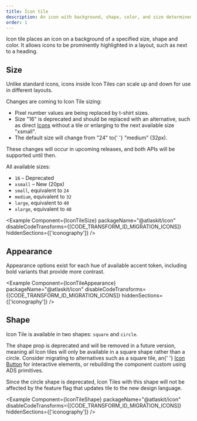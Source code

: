 ```yaml
---
title: Icon tile
description: An icon with background, shape, color, and size determined by the Tile component.
order: 1
---
```



Icon tile places an icon on a background of a specified size, shape and color. It allows icons to be
prominently highlighted in a layout, such as next to a heading.

## Size

Unlike standard icons, icons inside Icon Tiles can scale up and down for use in different layouts.

<SectionMessage title="Size changes" appearance="information">
	<p>Changes are coming to Icon Tile sizing:</p>
	<ul>
		<li>Pixel number values are being replaced by t-shirt sizes.</li>
		<li>
			Size <inlineCode>"16"</inlineCode> is deprecated and should be replaced with an alternative,
			such as direct <a href="/components/icon/examples">Icons</a> without a tile or enlarging to
			the next available size <inlineCode>"xsmall"</inlineCode>.
		</li>
		<li>
			The default size will change from <inlineCode>"24"</inlineCode> to{' '}
			<inlineCode>"medium"</inlineCode> (32px).
		</li>
	</ul>
	<p>These changes will occur in upcoming releases, and both APIs will be supported until then.</p>
</SectionMessage>

All available sizes:

- `16` – <Lozenge appearance="moved" isBold>Deprecated</Lozenge>
- `xsmall` – <Lozenge appearance="new" isBold>New</Lozenge> (20px)
- `small`, equivalent to `24`
- `medium`, equivalent to `32`
- `large`, equivalent to `40`
- `xlarge`, equivalent to `48`

<Example
	Component={IconTileSize}
	packageName="@atlaskit/icon"
	disableCodeTransforms={[CODE_TRANSFORM_ID_MIGRATION_ICONS]}
	hiddenSections={['iconography']}
/>

## Appearance

Appearance options exist for each hue of available accent token, including bold variants that
provide more contrast.

<Example
	Component={IconTileAppearance}
	packageName="@atlaskit/icon"
	disableCodeTransforms={[CODE_TRANSFORM_ID_MIGRATION_ICONS]}
	hiddenSections={['iconography']}
/>

## Shape

Icon Tile is available in two shapes: `square` and `circle`.

<SectionMessage title="Deprecated" appearance="warning">
	<p>
		The <inlineCode>shape</inlineCode> prop is deprecated and will be removed in a future version,
		meaning all Icon tiles will only be available in a square shape rather than a circle. Consider
		migrating to alternatives such as a square tile, an{' '}
		<a href="/components/button/icon-button/examples">Icon Button</a> for interactive elements, or
		rebuilding the component custom using ADS primitives.
	</p>
	<p>
		Since the circle shape is deprecated, Icon Tiles with this shape will not be affected by the
		feature flag that updates tile to the new design language.
	</p>
</SectionMessage>

<Example
	Component={IconTileShape}
	packageName="@atlaskit/icon"
	disableCodeTransforms={[CODE_TRANSFORM_ID_MIGRATION_ICONS]}
	hiddenSections={['iconography']}
/>
